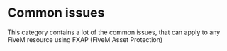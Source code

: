 # Common issues

This category contains a lot of the common issues, that can apply to any FiveM resource using FXAP (FiveM Asset Protection)
